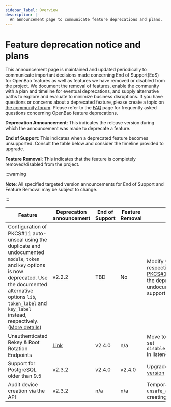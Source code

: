 ```yaml
---
sidebar_label: Overview
description: |-
  An announcement page to communicate feature deprecations and plans.
---
```


# Feature deprecation notice and plans

This announcement page is maintained and updated periodically to communicate important decisions made concerning End of Support(EoS) for OpenBao features as well as features we have removed or disabled from the project. We document the removal of features, enable the community with a plan and timeline for eventual deprecations, and supply alternative paths to explore and evaluate to minimize business disruptions. If you have questions or concerns about a deprecated feature, please create a topic on [the community forum](https://github.com/orgs/openbao/discussions). Please refer to the [FAQ](/docs/deprecation/faq) page for frequently asked questions concerning OpenBao feature deprecations.

**Deprecation Announcement**: This indicates the release version during which the announcement was made to deprecate a feature.

**End of Support**: This indicates when a deprecated feature becomes unsupported. Consult the table below and consider the timeline provided to upgrade.

**Feature Removal**: This indicates that the feature is completely removed/disabled from the project.

:::warning

**Note**: All specified targeted version announcements for End of Support and Feature Removal may be subject to change.

:::

| Feature | Deprecation announcement | End of Support | Feature Removal | Migration Path/Impact | Resources |
| ------- | ------------------------ | -------------- | --------------- | --------------------- | --------- |
| Configuration of PKCS#11 auto-unseal using the duplicate and undocumented `module`, `token` and `key` options is now deprecated. Use the documented alternative options `lib`, `token_label` and `key_label` instead, respectively. ([More details](https://github.com/openbao/go-kms-wrapping/pull/33#discussion_r2112177962)) | v2.2.2                   | TBD            | No              | Modify your configuration file to use the respective supported option, see [PKCS#11 Unseal](/docs/configuration/seal/pkcs11). Impact is minimal as the deprecated options were undocumented. The switch to the supported options should be trivial.     | [PKCS#11 Unseal](/docs/configuration/seal/pkcs11) |
| Unauthenticated Rekey & Root Rotation Endpoints | [Link](/docs/deprecation/unauthed-rekey) | v2.4.0 | n/a | Move to future authenticated variants or set `disable_unauthed_rekey_endpoints=false` in listeners explicitly. | [Listener Configuration](/docs/configuration/listener/) |
| Support for PostgreSQL older than 9.5 | v2.3.2 | v2.4.0 | v2.4.0 | Upgrade to a [supported PostgreSQL version](https://endoflife.date/postgresql) | [PostgreSQL configuration](/docs/configuration/storage/postgresql/) |
| Audit device creation via the API | v2.3.2 | n/a | n/a | Temporarily set `unsafe_allow_api_audit_creation` when creating new audit devices | [Server configuration](/docs/configuration), [Audit devices](/docs/audit) |
